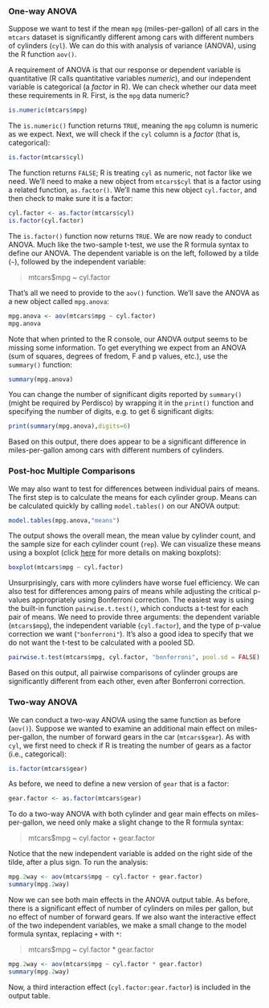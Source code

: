 ### One-way ANOVA

Suppose we want to test if the mean `mpg` (miles-per-gallon) of all cars in the `mtcars` dataset is significantly different among cars with different numbers of cylinders (`cyl`). We can do this with analysis of variance (ANOVA), using the R function `aov()`.

A requirement of ANOVA is that our response or dependent variable is quantitative (R calls quantitative variables *numeric*), and our independent variable is categorical (a *factor* in R). We can check whether our data meet these requirements in R. First, is the `mpg` data numeric?

```r
is.numeric(mtcars$mpg)
```

The `is.numeric()` function returns `TRUE`, meaning the `mpg` column is numeric as we expect. Next, we will check if the `cyl` column is a *factor* (that is, categorical):

```r
is.factor(mtcars$cyl)
```

The function returns `FALSE`; R is treating `cyl` as numeric, not factor like we need. We'll need to make a new object from `mtcars$cyl` that is a factor using a related function, `as.factor()`. We'll name this new object `cyl.factor`, and then check to make sure it is a factor:

```r
cyl.factor <- as.factor(mtcars$cyl)
is.factor(cyl.factor)
```

The `is.factor()` function now returns `TRUE`. We are now ready to conduct ANOVA. Much like the two-sample t-test, we use the R formula syntax to define our ANOVA. The dependent variable is on the left, followed by a tilde (`~`), followed by the independent variable:

> mtcars$mpg ~ cyl.factor

That's all we need to provide to the `aov()` function. We'll save the ANOVA as a new object called `mpg.anova`:

```r
mpg.anova <- aov(mtcars$mpg ~ cyl.factor)
mpg.anova
```

Note that when printed to the R console, our ANOVA output seems to be missing some information. To get everything we expect from an ANOVA (sum of squares, degrees of fredom, F and p values, etc.), use the `summary()` function:

```r
summary(mpg.anova)
```

You can change the number of significant digits reported by `summary()` (might  be required by Perdisco) by wrapping it in the `print()` function and specifying the number of digits, e.g. to get 6 significant digits:

```r
print(summary(mpg.anova),digits=6)
```

Based on this output, there does appear to be a significant difference in miles-per-gallon among cars with different numbers of cylinders.
 
### Post-hoc Multiple Comparisons

We may also want to test for differences between individual pairs of means. The first step is to calculate the means for each cylinder group. Means can be calculated quickly by calling `model.tables()` on our ANOVA output:

```r
model.tables(mpg.anova,"means")
```

The output shows the overall mean, the mean value by cylinder count, and the sample size for each cylinder count (`rep`). We can visualize these means using a boxplot (click [here](#boxplot) for more details on making boxplots):

```r
boxplot(mtcars$mpg ~ cyl.factor)
```

Unsurprisingly, cars with more cylinders have worse fuel efficiency. We can also test for differences among pairs of means while adjusting the critical p-values appropriately using Bonferroni correction. The easiest way is using the built-in function `pairwise.t.test()`, which conducts a t-test for each pair of means. We need to provide three arguments: the dependent variable (`mtcars$mpg`), the independent variable (`cyl.factor`), and the type of p-value correction we want (`"bonferroni"`). It's also a good idea to specify that we do not want the t-test to be calculated with a pooled SD.

```r
pairwise.t.test(mtcars$mpg, cyl.factor, "bonferroni", pool.sd = FALSE)
```

Based on this output, all pairwise comparisons of cylinder groups are significantly different from each other, even after Bonferroni correction.

### Two-way ANOVA

We can conduct a two-way ANOVA using the same function as before (`aov()`). Suppose we wanted to examine an additional main effect on miles-per-gallon, the number of forward gears in the car (`mtcars$gear`). As with `cyl`, we first need to check if R is treating the number of gears as a factor (i.e., categorical):

```r
is.factor(mtcars$gear)
```

As before, we need to define a new version of `gear` that is a factor:

```r
gear.factor <- as.factor(mtcars$gear)
```

To do a two-way ANOVA with both cylinder and gear main effects on miles-per-gallon, we need only make a slight change to the R formula syntax:

> mtcars$mpg ~ cyl.factor + gear.factor

Notice that the new independent variable is added on the right side of the tilde, after a plus sign. To run the analysis:

```r
mpg.2way <- aov(mtcars$mpg ~ cyl.factor + gear.factor)
summary(mpg.2way)
```

Now we can see both main effects in the ANOVA output table. As before, there is a significant effect of number of cylinders on miles per gallon, but no effect of number of forward gears. If we also want the interactive effect of the two independent variables, we make a small change to the model formula syntax, replacing `+` with `*`:

> mtcars$mpg ~ cyl.factor * gear.factor

```r
mpg.2way <- aov(mtcars$mpg ~ cyl.factor * gear.factor)
summary(mpg.2way)
```

Now, a third interaction effect (`cyl.factor:gear.factor`) is included in the output table.
